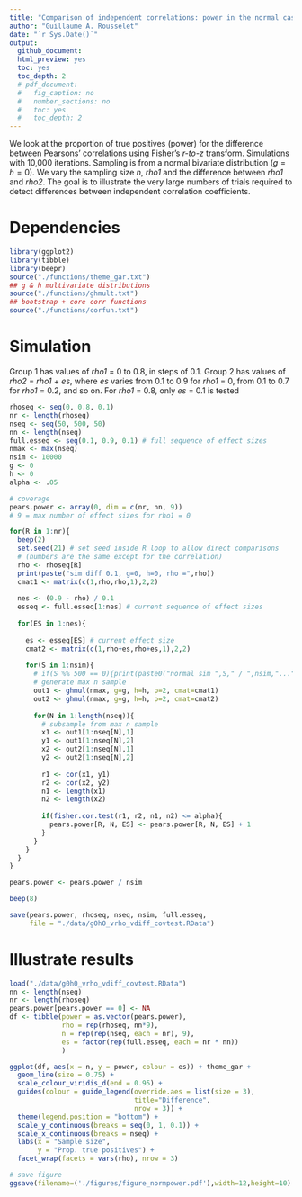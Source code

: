 ```yaml
---
title: "Comparison of independent correlations: power in the normal case for Pearson's correlation"
author: "Guillaume A. Rousselet"
date: "`r Sys.Date()`"
output:
  github_document:
  html_preview: yes
  toc: yes
  toc_depth: 2
  # pdf_document:
  #   fig_caption: no
  #   number_sections: no
  #   toc: yes
  #   toc_depth: 2
---
```


We look at the proportion of true positives (power) for the difference between Pearsons' correlations using Fisher's *r-to-z* transform. Simulations with 10,000 iterations. Sampling is from a normal bivariate distribution ($g = h = 0$). We vary the sampling size *n*, *rho1* and the difference between *rho1* and *rho2*. The goal is to illustrate the very large numbers of trials required to detect differences between independent correlation coefficients.

# Dependencies
```r
library(ggplot2)
library(tibble)
library(beepr)
source("./functions/theme_gar.txt")
## g & h multivariate distributions
source("./functions/ghmult.txt")
## bootstrap + core corr functions
source("./functions/corfun.txt")
```

# Simulation

Group 1 has values of *rho1* = 0 to 0.8, in steps of 0.1. 
Group 2 has values of *rho2* = *rho1* + *es*, where *es* varies from 0.1 to 0.9 for *rho1* = 0, from 0.1 to 0.7 for *rho1* = 0.2, and so on. For *rho1* = 0.8, only *es* = 0.1 is tested

```r
rhoseq <- seq(0, 0.8, 0.1)
nr <- length(rhoseq)
nseq <- seq(50, 500, 50)
nn <- length(nseq)
full.esseq <- seq(0.1, 0.9, 0.1) # full sequence of effect sizes
nmax <- max(nseq)
nsim <- 10000
g <- 0
h <- 0
alpha <- .05

# coverage
pears.power <- array(0, dim = c(nr, nn, 9))
# 9 = max number of effect sizes for rho1 = 0

for(R in 1:nr){
  beep(2)
  set.seed(21) # set seed inside R loop to allow direct comparisons
  # (numbers are the same except for the correlation)
  rho <- rhoseq[R]
  print(paste("sim diff 0.1, g=0, h=0, rho =",rho))
  cmat1 <- matrix(c(1,rho,rho,1),2,2)
  
  nes <- (0.9 - rho) / 0.1
  esseq <- full.esseq[1:nes] # current sequence of effect sizes
  
  for(ES in 1:nes){
    
    es <- esseq[ES] # current effect size
    cmat2 <- matrix(c(1,rho+es,rho+es,1),2,2)
    
    for(S in 1:nsim){
      # if(S %% 500 == 0){print(paste0("normal sim ",S," / ",nsim,"..."))}
      # generate max n sample
      out1 <- ghmul(nmax, g=g, h=h, p=2, cmat=cmat1)  
      out2 <- ghmul(nmax, g=g, h=h, p=2, cmat=cmat2) 
      
      for(N in 1:length(nseq)){
        # subsample from max n sample
        x1 <- out1[1:nseq[N],1]
        y1 <- out1[1:nseq[N],2]
        x2 <- out2[1:nseq[N],1]
        y2 <- out2[1:nseq[N],2]
        
        r1 <- cor(x1, y1)
        r2 <- cor(x2, y2)
        n1 <- length(x1)
        n2 <- length(x2)
        
        if(fisher.cor.test(r1, r2, n1, n2) <= alpha){
          pears.power[R, N, ES] <- pears.power[R, N, ES] + 1
        }
      }
    }
  }
}

pears.power <- pears.power / nsim

beep(8)

save(pears.power, rhoseq, nseq, nsim, full.esseq,
     file = "./data/g0h0_vrho_vdiff_covtest.RData")
```

# Illustrate results

```r
load("./data/g0h0_vrho_vdiff_covtest.RData")
nn <- length(nseq)
nr <- length(rhoseq)
pears.power[pears.power == 0] <- NA
df <- tibble(power = as.vector(pears.power),
             rho = rep(rhoseq, nn*9),
             n = rep(rep(nseq, each = nr), 9),
             es = factor(rep(full.esseq, each = nr * nn))
             )

ggplot(df, aes(x = n, y = power, colour = es)) + theme_gar +
  geom_line(size = 0.75) + 
  scale_colour_viridis_d(end = 0.95) +
  guides(colour = guide_legend(override.aes = list(size = 3),
                               title="Difference",
                               nrow = 3)) +
  theme(legend.position = "bottom") +
  scale_y_continuous(breaks = seq(0, 1, 0.1)) +
  scale_x_continuous(breaks = nseq) +
  labs(x = "Sample size",
       y = "Prop. true positives") +
  facet_wrap(facets = vars(rho), nrow = 3)
```

```r
# save figure
ggsave(filename=('./figures/figure_normpower.pdf'),width=12,height=10)
```

